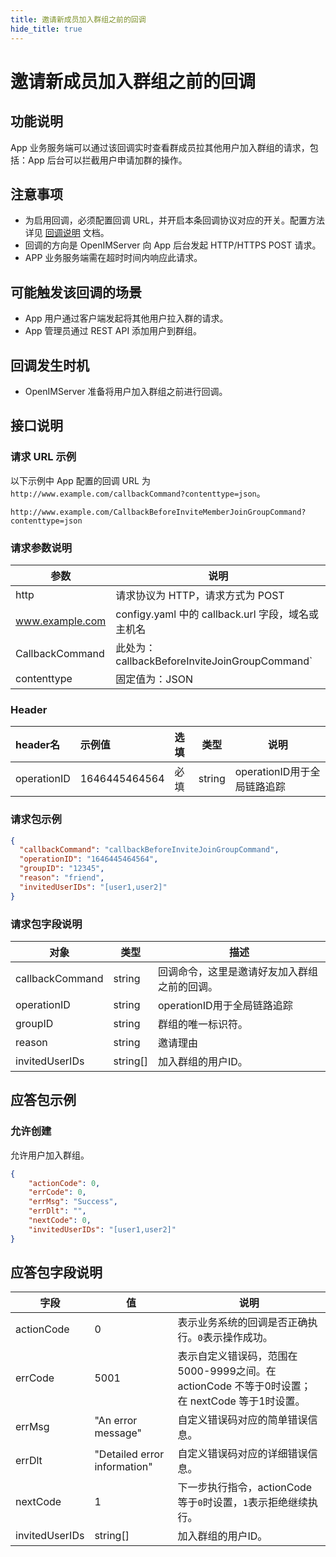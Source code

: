```yaml
---
title: 邀请新成员加入群组之前的回调
hide_title: true
---
```



# 邀请新成员加入群组之前的回调

## 功能说明
App 业务服务端可以通过该回调实时查看群成员拉其他用户加入群组的请求，包括：App 后台可以拦截用户申请加群的操作。

## 注意事项
- 为启用回调，必须配置回调 URL，并开启本条回调协议对应的开关。配置方法详见 [回调说明](../introduction) 文档。
- 回调的方向是 OpenIMServer 向 App 后台发起 HTTP/HTTPS POST 请求。
- APP 业务服务端需在超时时间内响应此请求。


## 可能触发该回调的场景
- App 用户通过客户端发起将其他用户拉入群的请求。
- App 管理员通过 REST API 添加用户到群组。

## 回调发生时机
- OpenIMServer 准备将用户加入群组之前进行回调。

## 接口说明

### 请求 URL 示例
以下示例中 App 配置的回调 URL 为 `http://www.example.com/callbackCommand?contenttype=json`。
```plaintext
http://www.example.com/CallbackBeforeInviteMemberJoinGroupCommand?contenttype=json
```

### 请求参数说明

| 参数            | 说明                                              |
| --------------- | ------------------------------------------------- |
| http            | 请求协议为 HTTP，请求方式为 POST                  |
| www.example.com | configy.yaml 中的 callback.url 字段，域名或主机名 |
| CallbackCommand | 此处为：callbackBeforeInviteJoinGroupCommand`     |
| contenttype     | 固定值为：JSON                                    |

### Header
| header名     | 示例值           | 选填  | 类型     | 说明                  |
|:------------|:--------------|:----|--------|---------------------|
| operationID | 1646445464564 | 必填  | string | operationID用于全局链路追踪 |

### 请求包示例

```json
{
  "callbackCommand": "callbackBeforeInviteJoinGroupCommand",
  "operationID": "1646445464564",
  "groupID": "12345",
  "reason": "friend",
  "invitedUserIDs": "[user1,user2]"
}
```


### 请求包字段说明

| 对象                     | 类型   | 描述                                                    |
|-------------------------|--------|----------------------------------------------------------------|
| callbackCommand         | string | 回调命令，这里是邀请好友加入群组之前的回调。                             |
| operationID | string | operationID用于全局链路追踪 |
| groupID                 | string | 群组的唯一标识符。                                               |
| reason | string | 邀请理由 |
| invitedUserIDs                  | string[] | 加入群组的用户ID。                                             |

## 应答包示例

### 允许创建
允许用户加入群组。

```json
{
    "actionCode": 0,
    "errCode": 0,
    "errMsg": "Success",
    "errDlt": "",
    "nextCode": 0,
    "invitedUserIDs": "[user1,user2]"
}

```

## 应答包字段说明

| 字段         | 值                           | 说明                                       |
|-------------|------------------------------|------------------------------------------|
| actionCode  | 0                            | 表示业务系统的回调是否正确执行。`0`表示操作成功。     |
| errCode     | 5001                        | 表示自定义错误码，范围在5000-9999之间。在 actionCode 不等于0时设置；在 nextCode 等于1时设置。|
| errMsg      | "An error message"           | 自定义错误码对应的简单错误信息。|
| errDlt      | "Detailed error information" | 自定义错误码对应的详细错误信息。|
| nextCode    | 1                            | 下一步执行指令，actionCode等于`0`时设置，`1`表示拒绝继续执行。|
| invitedUserIDs                  | string[] | 加入群组的用户ID。                                             |



